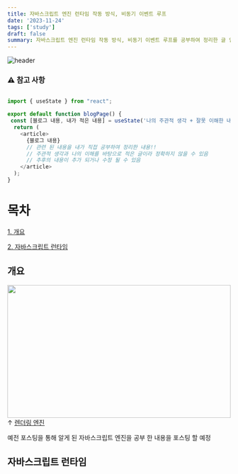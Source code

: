 ```yaml
---
title: 자바스크립트 엔진 런타임 작동 방식, 비동기 이벤트 루프
date: '2023-11-24'
tags: ['study']
draft: false
summary: 자바스크립트 엔진 런타임 작동 방식, 비동기 이벤트 루프를 공부하여 정리한 글 입니다.
---
```


![header](https://capsule-render.vercel.app/api?type=rect&color=auto&text=%20%20STUDY%20%20&fontAlign=30&fontSize=15&textBg=true&desc=강의%20내용을%20바탕으로%20나의%20경험,생각을%20작성&descAlign=60&descAlignY=50&animation=twinkling)

### ⚠ 참고 사항

```javascript

import { useState } from "react";

export default function blogPage() {
 const [블로그 내용, 내가 적은 내용] = useState('나의 주관적 생각 + 잘못 이해한 내용')
  return (
    <article>
      {블로그 내용}
      // 관련 된 내용을 내가 직접 공부하여 정리한 내용!!
      // 주관적 생각과 나의 이해를 바탕으로 적은 글이라 정확하지 않을 수 있음
      // 추후의 내용이 추가 되거나 수정 될 수 있음
    </article>
  );
}

```

# 목차

[1. 개요](#개요)

[2. 자바스크립트 런타임](#자바스크립트-런타임)

## 개요

<img
  src="https://d2.naver.com/content/images/2015/06/helloworld-59361-1.png"
  width="100%"
  height="300"
/>
&uarr; [렌더링 엔진](https://development-mark.vercel.app/blog/%EB%A0%8C%EB%8D%94%EB%A7%81%20%EC%97%94%EC%A7%84)

예전 포스팅을 통해 알게 된 자바스크립트 엔진을 공부 한 내용을 포스팅 할 예정

## 자바스크립트 런타임

[^1]: `Record`란 현재 컨텍스트와 관련된 식별자와 식별자에 바인딩된 값이 기록되는 공간
[^2]: `자바스크립트 엔진`란 자바스크립트 코드를 실행하는 프로그램을 말하며 주로 구글의 v8 엔진
[^3]: `선언`란 메모리 공간을 확보하고 식별자와 연결 즉 정체를 알리는 행위
[^4]: `초기화`란 별자에 암묵적으로 undefined 값으로 바인딩하는 것 즉 공간을 확보해서 거기에 undefined라는 임의의에 값을 넣는 행위
